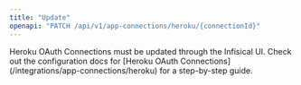 ```yaml
---
title: "Update"
openapi: "PATCH /api/v1/app-connections/heroku/{connectionId}"
---
```


<Note>
    Heroku OAuth Connections must be updated through the Infisical UI.
    Check out the configuration docs for [Heroku OAuth Connections](/integrations/app-connections/heroku) for a step-by-step
    guide.
</Note>
